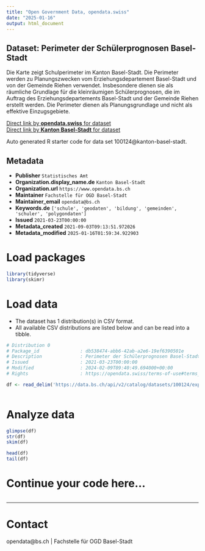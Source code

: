 ```yaml
---
title: "Open Government Data, opendata.swiss"
date: "2025-01-16"
output: html_document
---
```


## Dataset: Perimeter der Schülerprognosen Basel-Stadt

Die Karte zeigt Schulperimeter im Kanton Basel-Stadt. Die Perimeter werden zu Planungszwecken vom Erziehungsdepartement Basel-Stadt und von der Gemeinde Riehen verwendet. Insbesondere dienen sie als räumliche Grundlage für die kleinräumigen Schülerprognosen, die im Auftrag des Erziehungsdepartements Basel-Stadt und der Gemeinde Riehen erstellt werden. Die Perimeter dienen als Planungsgrundlage und nicht als effektive Einzugsgebiete.

[Direct link by **opendata.swiss** for dataset](https://opendata.swiss/de/dataset/perimeter-der-schulerprognosen-basel-stadt)<br>
[Direct link by **Kanton Basel-Stadt** for dataset](https://data.bs.ch/explore/dataset/100124/)

Auto generated R starter code for data set 100124@kanton-basel-stadt.

## Metadata

- **Publisher** `Statistisches Amt`
- **Organization.display_name.de** `Kanton Basel-Stadt`
- **Organization.url** `https://www.opendata.bs.ch`
- **Maintainer** `Fachstelle für OGD Basel-Stadt`
- **Maintainer_email** `opendata@bs.ch`
- **Keywords.de** `['schule', 'geodaten', 'bildung', 'gemeinden', 'schuler', 'polygondaten']`
- **Issued** `2021-03-23T00:00:00`
- **Metadata_created** `2021-09-03T09:13:51.972026`
- **Metadata_modified** `2025-01-16T01:59:34.922903`


# Load packages

```r

library(tidyverse)
library(skimr)

```

# Load data

-   The dataset has 1 distribution(s) in CSV format.
-   All available CSV distributions are listed below and can be read into a tibble.

```r

# Distribution 0
# Package_id               : db538474-abb6-42ab-a2e6-19ef6390501e
# Description              : Perimeter der Schülerprognosen Basel-Stadt (csv)
# Issued                   : 2021-03-23T00:00:00
# Modified                 : 2024-02-09T09:40:49.694000+00:00
# Rights                   : https://opendata.swiss/terms-of-use#terms_by

df <- read_delim('https://data.bs.ch/api/v2/catalog/datasets/100124/exports/csv?use_labels=true')



```

# Analyze data

```r

glimpse(df)
str(df)
skim(df)

head(df)
tail(df)

```

# Continue your code here...

```r

```

------------------------------------------------------------------------

# Contact

opendata@bs.ch | Fachstelle für OGD Basel-Stadt

